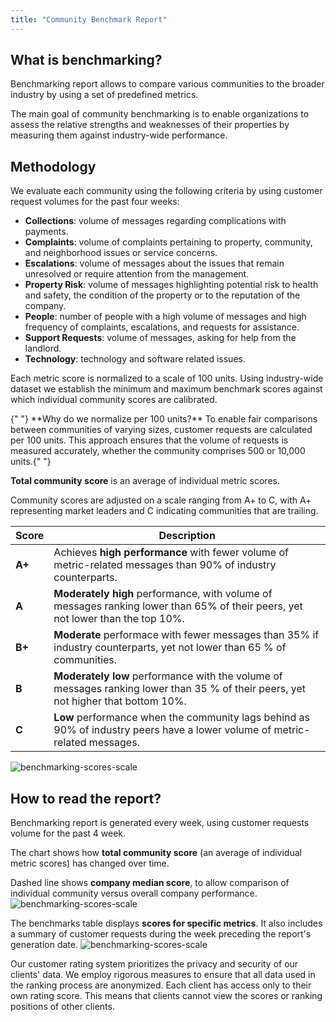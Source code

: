 ```yaml
---
title: "Community Benchmark Report"
---
```


## What is benchmarking?

Benchmarking report allows to compare various communities to the broader industry by using a set of predefined metrics.

The main goal of community benchmarking is to enable organizations to assess the relative strengths and weaknesses of their properties by measuring them against industry-wide performance.

## Methodology

We evaluate each community using the following criteria by using customer request volumes for the past four weeks:

- **Collections**: volume of messages regarding complications with payments.
- **Complaints**: volume of complaints pertaining to property, community, and neighborhood issues or service concerns.
- **Escalations**: volume of messages about the issues that remain unresolved or require attention from the management.
- **Property Risk**: volume of messages highlighting potential risk to health and safety, the condition of the property or to the reputation of the company.
- **People**: number of people with a high volume of messages and high frequency of complaints, escalations, and requests for assistance.
- **Support Requests**: volume of messages, asking for help from the landlord.
- **Technology**: technology and software related issues.

Each metric score is normalized to a scale of 100 units. Using industry-wide dataset we establish the minimum and maximum benchmark scores against which individual community scores are calibrated.

<Info>
  {" "}
  **Why do we normalize per 100 units?** To enable fair comparisons between communities
  of varying sizes, customer requests are calculated per 100 units. This approach
  ensures that the volume of requests is measured accurately, whether the community
  comprises 500 or 10,000 units.{" "}
</Info>

**Total community score** is an average of individual metric scores.

Community scores are adjusted on a scale ranging from A+ to C, with A+ representing market leaders and C indicating communities that are trailing.

| Score  | Description                                                                                                                        |
| ------ | ---------------------------------------------------------------------------------------------------------------------------------- |
| **A+** | Achieves **high performance** with fewer volume of metric-related messages than 90% of industry counterparts.                      |
| **A**  | **Moderately high** performance, with volume of messages ranking lower than 65% of their peers, yet not lower than the top 10%.    |
| **B+** | **Moderate** performace with fewer messages than 35% if industry counterparts, yet not lower than 65 % of communities.             |
| **B**  | **Moderately low** performance with the volume of messages ranking lower than 35 % of their peers, yet not higher that bottom 10%. |
| **C**  | **Low** performance when the community lags behind as 90% of industry peers have a lower volume of metric-related messages.        |

![benchmarking-scores-scale](/images/methodology/scoresscale.png)

## How to read the report?

Benchmarking report is generated every week, using customer requests volume for the past 4 week.

The chart shows how **total community score** (an average of individual metric scores) has changed over time.

Dashed line shows **company median score**, to allow comparison of individual community versus overall company performance.
![benchmarking-scores-scale](/images/methodology/benchmark_score_chart.png)

The benchmarks table displays **scores for specific metrics**. It also includes a summary of customer requests during the week preceding the report's generation date.
![benchmarking-scores-scale](/images/methodology/benchmarks_table.png)

<Check>
Our customer rating system prioritizes the privacy and security of our
clients' data. We employ rigorous measures to ensure that all data used in the
ranking process are anonymized. Each client has access only to their own
rating score. This means that clients cannot view the scores or ranking
positions of other clients.

</Check>
